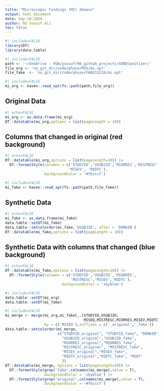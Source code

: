 ```yaml
---
title: "Microscopic Findings (MI) domain"
output: html_document
date: Sep-10-2024
author: Md Yousuf Ali
toc: false
---
```




```r
#| include=FALSE
library(DT)
library(data.table)
```



```r
#| include=FALSE
path <- '~/OneDrive - FDA/yousuf/00_github_projects/SENDsanitizer/'
file_org <- 'no_git_dir/code/phuse/PDS/mi.xpt'
file_fake  <- 'no_git_dir/code/phuse/FAKE15218/mi.xpt'
```



```r
#| include=FALSE
mi_org <- haven::read_xpt(fs::path(path,file_org))
```

##  Original Data


```r
#| echo=FALSE
mi_org <- as.data.frame(mi_org)
DT::datatable(mi_org,options = list(pageLength = 10))
```

##  Columns that changed in original (red background)

```r
#| echo=FALSE
DT::datatable(mi_org,options = list(pageLength=10)) |>
  DT::formatStyle(columns = c('STUDYID','USUBJID','MIORRES','MISTRESC',
                             'MISEV', 'MIDTC'),
                  backgroundColor = '#fbcccf')
```



```r
#| include=FALSE
mi_fake <- haven::read_xpt(fs::path(path,file_fake))
```

## Synthetic Data


```r
#| echo=FALSE
mi_fake <- as.data.frame(mi_fake)
data.table::setDT(mi_fake)
data.table::setcolorder(mi_fake,'USUBJID', after = 'DOMAIN')
DT::datatable(mi_fake,options = list(pageLength = 10))
```

## Synthetic Data with columns that changed (blue background)

```r
#| echo=FALSE
DT::datatable(mi_fake,options = list(pageLength=10)) |>
  DT::formatStyle(columns = c('STUDYID','USUBJID','MIORRES',
                              'MISTRESC','MISEV','MIDTC'),
                          backgroundColor = 'skyblue')
```



```r
#| include=FALSE
data.table::setDT(mi_org)
data.table::setDT(mi_fake)
```
```r
#| include=FALSE
mi_merge <- merge(mi_org,mi_fake[,.(STUDYID,USUBJID,
                                    MISEQ,MISTRESC,MIORRES,MISEV,MIDTC)],
                  by = c('MISEQ'),suffixes = c('_original','_fake'))
data.table::setcolorder(mi_merge,
                        c("STUDYID_original", "STUDYID_fake", "DOMAIN",
                          "USUBJID_original","USUBJID_fake",
                          "MIORRES_original","MIORRES_fake",
                          "MISTRESC_original", "MISTRESC_fake",
                          "MISEV_original","MISEV_fake",
                          "MIDTC_original","MIDTC_fake", "MIDY"
                          ))
DT::datatable(mi_merge, options = list(pageLength=20)) |>
  DT::formatStyle(grep('fake',colnames(mi_merge),value = T),
                  backgroundColor = 'skyblue') |>
  DT::formatStyle(grep('original',colnames(mi_merge),value = T),
                  backgroundColor = '#fbcccf')
```

